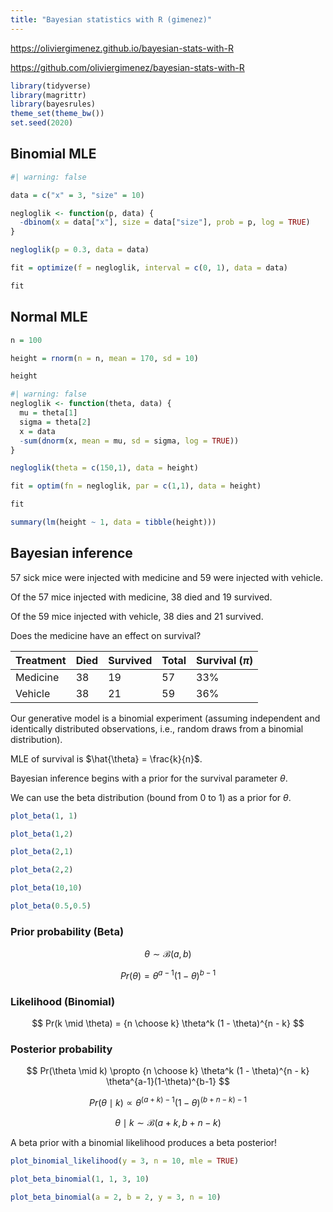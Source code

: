 ```yaml
---
title: "Bayesian statistics with R (gimenez)"
---
```


<https://oliviergimenez.github.io/bayesian-stats-with-R>

<https://github.com/oliviergimenez/bayesian-stats-with-R>

```r
library(tidyverse)
library(magrittr)
library(bayesrules)
theme_set(theme_bw())
set.seed(2020)
```

## Binomial MLE

```r
#| warning: false

data = c("x" = 3, "size" = 10)

negloglik <- function(p, data) {
  -dbinom(x = data["x"], size = data["size"], prob = p, log = TRUE)
}

negloglik(p = 0.3, data = data)

fit = optimize(f = negloglik, interval = c(0, 1), data = data)

fit
```

## Normal MLE

```r
n = 100

height = rnorm(n = n, mean = 170, sd = 10)

height
```

```r
#| warning: false
negloglik <- function(theta, data) {
  mu = theta[1]
  sigma = theta[2]
  x = data
  -sum(dnorm(x, mean = mu, sd = sigma, log = TRUE))
}

negloglik(theta = c(150,1), data = height)

fit = optim(fn = negloglik, par = c(1,1), data = height)

fit
```

```r
summary(lm(height ~ 1, data = tibble(height)))
```

## Bayesian inference

57 sick mice were injected with medicine and 59 were injected with vehicle.

Of the 57 mice injected with medicine, 38 died and 19 survived.

Of the 59 mice injected with vehicle, 38 dies and 21 survived.

Does the medicine have an effect on survival?

| Treatment | Died | Survived | Total | Survival ($\pi$) |
|-----------|------|----------|-------|------------------|
| Medicine  | 38   | 19       | 57    | 33%              |
| Vehicle   | 38   | 21       | 59    | 36%              |

Our generative model is a binomial experiment (assuming independent and identically distributed observations, i.e., random draws from a binomial distribution).

MLE of survival is $\hat{\theta} = \frac{k}{n}$.

Bayesian inference begins with a prior for the survival parameter $\theta$.

We can use the beta distribution (bound from 0 to 1) as a prior for $\theta$.

```r
plot_beta(1, 1)
```

```r
plot_beta(1,2)
```

```r
plot_beta(2,1)
```

```r
plot_beta(2,2)
```

```r
plot_beta(10,10)
```

```r
plot_beta(0.5,0.5)
```

### Prior probability (Beta)

$$
\theta \sim \mathcal{B}(a,b)
$$

$$
Pr(\theta) = \theta^{a-1}(1-\theta)^{b-1} 
$$

### Likelihood (Binomial)

$$
Pr(k \mid \theta) = {n \choose k} \theta^k (1 - \theta)^{n - k}
$$

### Posterior probability

$$
Pr(\theta \mid k) \propto {n \choose k} \theta^k (1 - \theta)^{n - k} \theta^{a-1}(1-\theta)^{b-1} 
$$

$$
Pr(\theta \mid k) \propto \theta^{(a+k)-1} (1 - \theta)^{(b+n-k)-1} 
$$

$$
\theta \mid k \sim \mathcal{B}(a+k, b+n-k)
$$

A beta prior with a binomial likelihood produces a beta posterior!

```r
plot_binomial_likelihood(y = 3, n = 10, mle = TRUE)
```

```r
plot_beta_binomial(1, 1, 3, 10)
```

```r
plot_beta_binomial(a = 2, b = 2, y = 3, n = 10)
```
